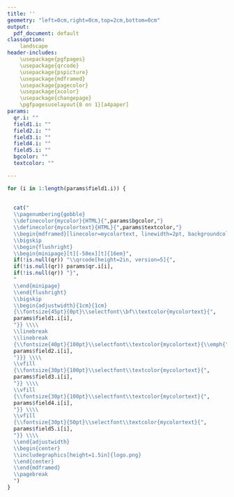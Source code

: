 ```yaml
---
title: ''
geometry: "left=0cm,right=0cm,top=2cm,bottom=0cm"
output:
  pdf_document: default
classoption: 
    landscape
header-includes:
    \usepackage{pgfpages}
    \usepackage{qrcode}
    \usepackage{pspicture}
    \usepackage{mdframed}
    \usepackage{pagecolor}
    \usepackage{xcolor}
    \usepackage{changepage}
    \pgfpagesuselayout{8 on 1}[a4paper]
params:
  qr.i: ""
  field1.i: ""
  field2.i: ""
  field3.i: ""
  field4.i: ""
  field5.i: ""
  bgcolor: ""
  textcolor: ""

---
```

```r

for (i in 1:length(params$field1.i)) {
  
  
  cat("
  \\pagenumbering{gobble}
  \\definecolor{mycolor}{HTML}{",params$bgcolor,"}
  \\definecolor{mycolortext}{HTML}{",params$textcolor,"}
  \\begin{mdframed}[linecolor=mycolortext, linewidth=2pt, backgroundcolor=mycolor]\n
  \\bigskip
  \\begin{flushright}
  \\begin{minipage}[t][-50ex][t]{16em}",
  if(!is.null(qr)) "\\qrcode[height=2in, version=5]{",
  if(!is.null(qr)) params$qr.i[i],
  if(!is.null(qr)) "}",
  "
  \\end{minipage}
  \\end{flushright}
  \\bigskip
  \\begin{adjustwidth}{1cm}{1cm}
  {\\fontsize{45pt}{0pt}\\selectfont\\bf\\textcolor{mycolortext}{", 
  params$field1.i[i],
  "}} \\\\
  \\linebreak
  \\linebreak
  {\\fontsize{40pt}{100pt}\\selectfont\\textcolor{mycolortext}{\\emph{",
  params$field2.i[i],
  "}}} \\\\
  \\vfill
  {\\fontsize{30pt}{100pt}\\selectfont\\textcolor{mycolortext}{", 
  params$field3.i[i],
  "}} \\\\
  \\vfill
  {\\fontsize{30pt}{100pt}\\selectfont\\textcolor{mycolortext}{",
  params$field4.i[i],
  "}} \\\\
  \\vfill
  {\\fontsize{30pt}{50pt}\\selectfont\\textcolor{mycolortext}{",
  params$field5.i[i],
  "}} \\\\
  \\end{adjustwidth}
  \\begin{center}
  \\includegraphics[height=1.5in]{logo.png}
  \\end{center}
  \\end{mdframed}
  \\pagebreak
  ")
}
```
